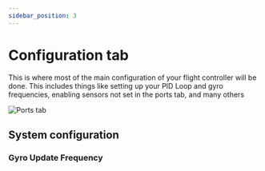 ```yaml
---
sidebar_position: 3
---
```


# Configuration tab

This is where most of the main configuration of your flight controller will be done. This includes things 
like setting up your PID Loop and gyro frequencies, enabling sensors not set in the ports tab, and many others

![Ports tab](/img/betaflight_configurator_configuration_tab.png)

## System configuration

### Gyro Update Frequency